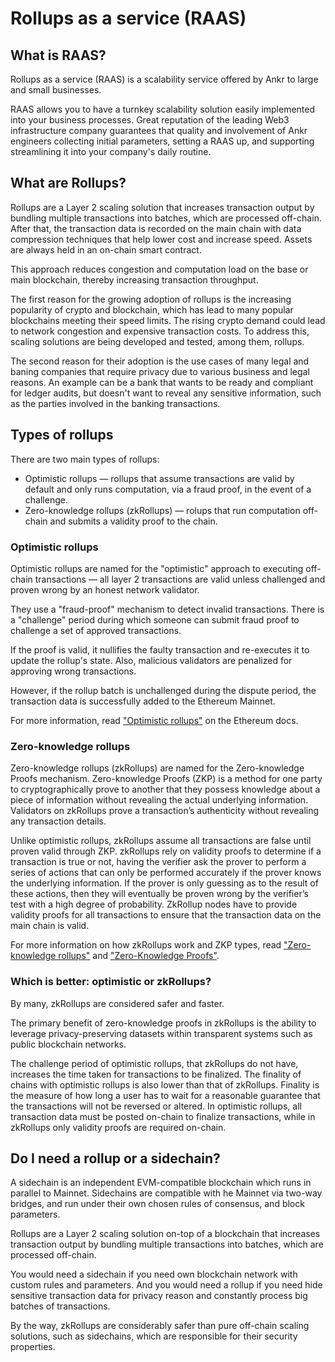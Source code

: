 # Rollups as a service (RAAS)

## What is RAAS?
Rollups as a service (RAAS) is a scalability service offered by Ankr to large and small businesses.

RAAS allows you to have a turnkey scalability solution easily implemented into your business processes.
Great reputation of the leading Web3 infrastructure company guarantees that quality and involvement of Ankr engineers collecting initial parameters, setting a RAAS up, and supporting streamlining it into your company's daily routine.

## What are Rollups?
Rollups are a Layer 2 scaling solution that increases transaction output by bundling multiple transactions into batches, which are processed off-chain.
After that, the transaction data is recorded on the main chain with data compression techniques that help lower cost and increase speed.
Assets are always held in an on-chain smart contract.

This approach reduces congestion and computation load on the base or main blockchain, thereby increasing transaction throughput.

The first reason for the growing adoption of rollups is the increasing popularity of crypto and blockchain, which has lead to many popular blockchains meeting their speed limits.
The rising crypto demand could lead to network congestion and expensive transaction costs.
To address this, scaling solutions are being developed and tested, among them, rollups.

The second reason for their adoption is the use cases of many legal and baning companies that require privacy due to various business and legal reasons.
An example can be a bank that wants to be ready and compliant for ledger audits, but doesn't want to reveal any sensitive information, such as the parties involved in the banking transactions.

## Types of rollups
There are two main types of rollups:
* Optimistic rollups — rollups that assume transactions are valid by default and only runs computation, via a fraud proof, in the event of a challenge.
* Zero-knowledge rollups (zkRollups) — rolups that run computation off-chain and submits a validity proof to the chain.

### Optimistic rollups
Optimistic rollups are named for the "optimistic" approach to executing off-chain transactions — all layer 2 transactions are valid unless challenged and proven wrong by an honest network validator.

They use a "fraud-proof" mechanism to detect invalid transactions.
There is a "challenge" period during which someone can submit fraud proof to challenge a set of approved transactions.

If the proof is valid, it nullifies the faulty transaction and re-executes it to update the rollup's state.
Also, malicious validators are penalized for approving wrong transactions.

However, if the rollup batch is unchallenged during the dispute period, the transaction data is successfully added to the Ethereum Mainnet.

For more information, read ["Optimistic rollups"](https://ethereum.org/en/developers/docs/scaling/optimistic-rollups/) on the Ethereum docs.

### Zero-knowledge rollups
Zero-knowledge rollups (zkRollups) are named for the Zero-knowledge Proofs mechanism.
Zero-knowledge Proofs (ZKP) is a method for one party to cryptographically prove to another that they possess knowledge about a piece of information without revealing the actual underlying information.
Validators on zkRollups prove a transaction’s authenticity without revealing any transaction details.

Unlike optimistic rollups, zkRollups assume all transactions are false until proven valid through ZKP.
zkRollups rely on validity proofs to determine if a transaction is true or not, having the verifier ask the prover to perform a series of actions that can only be performed accurately if the prover knows the underlying information.
If the prover is only guessing as to the result of these actions, then they will eventually be proven wrong by the verifier’s test with a high degree of probability.
ZkRollup nodes have to provide validity proofs for all transactions to ensure that the transaction data on the main chain is valid.

For more information on how zkRollups work and ZKP types, read ["Zero-knowledge rollups"](https://ethereum.org/en/developers/docs/scaling/zk-rollups/) and ["Zero-Knowledge Proofs"](https://blog.chain.link/what-is-a-zero-knowledge-proof-zkp/).

### Which is better: optimistic or zkRollups?
By many, zkRollups are considered safer and faster.

The primary benefit of zero-knowledge proofs in zkRollups is the ability to leverage privacy-preserving datasets within transparent systems such as public blockchain networks.

The challenge period of optimistic rollups, that zkRollups do not have, increases the time taken for transactions to be finalized.
The finality of chains with optimistic rollups is also lower than that of zkRollups.
Finality is the measure of how long a user has to wait for a reasonable guarantee that the transactions will not be reversed or altered.
In optimistic rollups, all transaction data must be posted on-chain to finalize transactions, while in zkRollups only validity proofs are required on-chain.

## Do I need a rollup or a sidechain?
A sidechain is an independent EVM-compatible blockchain which runs in parallel to Mainnet.
Sidechains are compatible with he Mainnet via two-way bridges, and run under their own chosen rules of consensus, and block parameters.

Rollups are a Layer 2 scaling solution on-top of a blockchain that increases transaction output by bundling multiple transactions into batches, which are processed off-chain.

You would need a sidechain if you need own blockchain network with custom rules and parameters.
And you would need a rollup if you need hide sensitive transaction data for privacy reason and constantly process big batches of transactions.

By the way, zkRollups are considerably safer than pure off-chain scaling solutions, such as sidechains, which are responsible for their security properties.